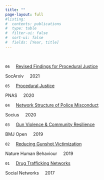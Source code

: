 ```yaml
---
title: ""
page-layout: full
#listing:
#  contents: publications
#  type: table
#  filter-ui: false
#  sort-ui: false
#  fields: [Year, title]
---
```


\ 

::: {.d-flex .justify-content-between}
::: {}
`06`&nbsp;&nbsp;&nbsp;&nbsp; [Revised Findings for Procedural Justice](https://osf.io/preprints/socarxiv/xf32m/)
:::
::: {.text-end}
SocArxiv&nbsp;&nbsp;&nbsp;&nbsp; 2021
:::
:::

::: {.d-flex .justify-content-between}
::: {}
`05`&nbsp;&nbsp;&nbsp;&nbsp; [Procedural Justice](https://www.pnas.org/doi/full/10.1073/pnas.1920671117)
:::
::: {.text-end}
PNAS&nbsp;&nbsp;&nbsp;&nbsp; 2020
:::
:::

::: {.d-flex .justify-content-between}
::: {}
`04`&nbsp;&nbsp;&nbsp;&nbsp; [Network Structure of Police Misconduct](https://journals.sagepub.com/doi/full/10.1177/2378023119879798)
:::
::: {.text-end}
Socius&nbsp;&nbsp;&nbsp;&nbsp; 2020
:::
:::

::: {.d-flex .justify-content-between}
::: {}
`03`&nbsp;&nbsp;&nbsp;&nbsp; [Gun Violence & Community Resilience](https://bmjopen.bmj.com/content/10/10/e040277)
:::
::: {.text-end}
BMJ Open&nbsp;&nbsp;&nbsp;&nbsp; 2019
:::
:::

::: {.d-flex .justify-content-between}
::: {}
`02`&nbsp;&nbsp;&nbsp;&nbsp; [Reducing Gunshot Victimization](https://www.nature.com/articles/s41562-019-0688-1)
:::
::: {.text-end}
Nature Human Behaviour&nbsp;&nbsp;&nbsp;&nbsp; 2019
:::
:::

::: {.d-flex .justify-content-between}
::: {}
`01`&nbsp;&nbsp;&nbsp;&nbsp; [Drug Trafficking Networks](https://www.sciencedirect.com/science/article/abs/pii/S0378873316302702)
:::
::: {.text-end}
Social Networks&nbsp;&nbsp;&nbsp;&nbsp; 2017
:::
:::

